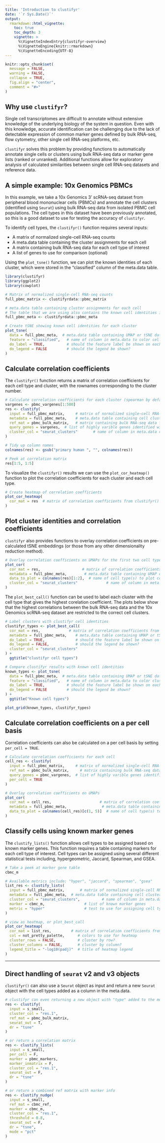 ```yaml
---
title: 'Introduction to clustifyr'
date: '`r Sys.Date()`'
output:
  rmarkdown::html_vignette:
    toc: true
    toc_depth: 3
    vignette: >
      %\VignetteIndexEntry{clustifyr-overview}
      %\VignetteEngine{knitr::rmarkdown}
      %\VignetteEncoding{UTF-8}
---
```


```r
knitr::opts_chunk$set(
  message = FALSE,
  warning = FALSE,
  collapse = TRUE,
  fig.align = "center",
  comment = "#>"
)
```

## Why use `clustifyr`?

Single cell transcriptomes are difficult to annotate without extensive knowledge of the underlying biology of the system in question. Even with this knowledge, accurate identification can be challenging due to the lack of detectable expression of common marker genes defined by bulk RNA-seq, flow cytometry, other single cell RNA-seq platforms, etc.

`clustifyr` solves this problem by providing functions to automatically annotate single cells or clusters using bulk RNA-seq data or marker gene lists (ranked or unranked). Additional functions allow for exploratory analysis of calculated similarities between single cell RNA-seq datasets and reference data.

## A simple example: 10x Genomics PBMCs

In this example, we take a 10x Genomics 3' scRNA-seq dataset from peripheral blood mononuclear cells (PBMCs) and annotate the cell clusters (identified using `Seurat`) using bulk RNA-seq data from isolated PBMC cell populations. The cell types in this dataset have been previously annotated, so this is a good dataset to use for testing the accuracy of `clustifyr`.

To identify cell types, the `clustifyr()` function requires several inputs:

* A matrix of normalized single-cell RNA-seq counts
* A meta.data table containing the cluster assignments for each cell
* A matrix containing bulk RNA-seq data for each cell type of interest
* A list of genes to use for comparison (optional)

Using the `plot_tsne()` function, we can plot the known identities of each cluster, which were stored in the "classified" column of the meta.data table.

```r
library(clustifyr)
library(ggplot2)
library(cowplot)

# Matrix of normalized single-cell RNA-seq counts
full_pbmc_matrix <- clustifyrdata::pbmc_matrix

# meta.data table containing cluster assignments for each cell 
# The table that we are using also contains the known cell identities in the "classified" column
full_pbmc_meta <- clustifyrdata::pbmc_meta

# Create tSNE showing known cell identities for each cluster
plot_tsne(
  data = full_pbmc_meta,  # meta.data table containing UMAP or tSNE data
  feature = "classified",   # name of column in meta.data to color cells by
  do_label = TRUE,          # should the feature label be shown on each cluster?
  do_legend = FALSE         # should the legend be shown?
)
```

## Calculate correlation coefficients

The `clustifyr()` function returns a matrix of correlation coefficients for each cell type and cluster, with the rownames corresponding to the cluster number.

```r
# Calculate correlation coefficients for each cluster (spearman by default)
vargenes <- pbmc_vargenes[1:500]
res <- clustify(
  input = full_pbmc_matrix,     # matrix of normalized single-cell RNA-seq counts
  metadata = full_pbmc_meta,    # meta.data table containing cell clusters
  ref_mat = pbmc_bulk_matrix,   # matrix containing bulk RNA-seq data for each cell type
  query_genes = vargenes,  # list of highly varible genes identified with Seurat
  cluster_col = "seurat_clusters"       # name of column in meta.data containing cell clusters
)

# Tidy up column names
colnames(res) <- gsub("primary human ", "", colnames(res))

# Peek at correlation matrix
res[1:5, 1:5]
```

To visualize the `clustifyr()` results we can use the `plot_cor_heatmap()` function to plot the correlation coefficients for each cluster and each cell type.

```r
# Create heatmap of correlation coefficients
plot_cor_heatmap(
  cor_mat = res  # matrix of correlation coefficients from clustifyr()
)
```

## Plot cluster identities and correlation coefficients

`clustifyr` also provides functions to overlay correlation coefficients on pre-calculated tSNE embeddings (or those from any other dimensionality reduction method). 

```r
# Overlay correlation coefficients on UMAPs for the first two cell types
plot_cor(
  cor_mat = res,                   # matrix of correlation coefficients from clustifyr()
  metadata = full_pbmc_meta,        # meta.data table containing UMAP or tSNE data
  data_to_plot = colnames(res)[1:2],  # name of cell type(s) to plot correlation coefficients
  cluster_col = "seurat_clusters"             # name of column in meta.data containing cell clusters
)
```

The `plot_best_call()` function can be used to label each cluster with the cell type that gives the highest corelation coefficient. The plots below show that the highest correlations between the bulk RNA-seq data and the 10x Genomics scRNA-seq dataset are restricted to the correct cell clusters.

```r
# Label clusters with clustifyr cell identities
clustifyr_types <- plot_best_call(
  cor_mat = res,             # matrix of correlation coefficients from clustifyr()
  metadata = full_pbmc_meta,    # meta.data table containing UMAP or tSNE data
  do_label = TRUE,              # should the feature label be shown on each cluster?
  do_legend = FALSE,            # should the legend be shown?
  cluster_col = "seurat_clusters"
) +
  ggtitle("clustifyr cell types")

# Compare clustifyr results with known cell identities
known_types <- plot_tsne(
  data = full_pbmc_meta,  # meta.data table containing UMAP or tSNE data
  feature = "classified",   # name of column in meta.data to color clusters by
  do_label = TRUE,          # should the feature label be shown on each cluster?
  do_legend = FALSE         # should the legend be shown?
) +
  ggtitle("Known cell types")

plot_grid(known_types, clustifyr_types)
```

## Calculate correlation coefficients on a per cell basis

Correlation coefficients can also be calculated on a per cell basis by setting `per_cell = TRUE`.

```r
# Calculate correlation coefficients for each cell
cell_res <- clustify(
  input = full_pbmc_matrix,     # matrix of normalized single-cell RNA-seq counts
  ref_mat = pbmc_bulk_matrix,     # matrix containing bulk RNA-seq data for each cell type
  query_genes = pbmc_vargenes,  # list of highly varible genes identified with Seurat
  per_cell = TRUE
)

# Overlay correlation coefficients on UMAPs
plot_cor(
  cor_mat = cell_res,                      # matrix of correlation coefficients from clustifyr()
  metadata = full_pbmc_meta,                # meta.data table containing UMAP or tSNE data
  data_to_plot = colnames(cell_res)[c(1, 5)]  # name of cell type(s) to plot correlation coefficient
)
```

## Classify cells using known marker genes

The `clustify_lists()` function allows cell types to be assigned based on known marker genes. This function requires a table containing markers for each cell type of interest. Cell types can be assigned using several different statistical tests including, hypergeometric, Jaccard, Spearman, and GSEA.

```r

# Take a peek at marker gene table
cbmc_m

# Available metrics include: "hyper", "jaccard", "spearman", "gsea"
list_res <- clustify_lists(
  input = full_pbmc_matrix,       # matrix of normalized single-cell RNA-seq counts
  metadata = full_pbmc_meta,  # meta.data table containing cell clusters
  cluster_col = "seurat_clusters",          # name of column in meta.data containing cell clusters
  marker = cbmc_m,                  # list of known marker genes
  metric = "hyper"                  # test to use for assigning cell types
)

# view as heatmap, or plot_best_call
plot_cor_heatmap(
  cor_mat = list_res,         # matrix of correlation coefficients from clustify_lists()
  col = not_pretty_palette,      # colors to use for heatmap
  cluster_rows = FALSE,          # cluster by row?
  cluster_columns = FALSE,       # cluster by column?
  legend_title = "-log10(padj)"  # title of heatmap legend
)

```

---

## Direct handling of `seurat` v2 and v3 objects

`clustifyr()` can also use a `Seurat` object as input and return a new `Seurat` object with the cell types added as a column in the meta.data. 

```r
# clustifyr can even returning a new object with "type" added to the meta.data.
res <- clustify(
  input = s_small,
  cluster_col = "res.1",
  ref_mat = pbmc_bulk_matrix,
  seurat_out = T,
  dr = "tsne"
)

# or return a correlation matrix
res <- clustify_lists(
  input = s_small,
  per_cell = F,
  marker = pbmc_markers,
  marker_inmatrix = F,
  cluster_col = "res.1",
  seurat_out = F,
  dr = "tsne"
)

# or return a combined ref matrix with marker info
res <- clustify_nudge(
  input = s_small,
  ref_mat = cbmc_ref,
  marker = cbmc_m,
  cluster_col = "res.1",
  threshold = 0.8,
  seurat_out = F,
  dr = "tsne",
  mode = "pct"
)
```
